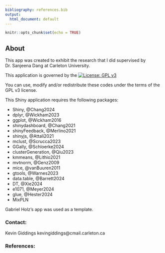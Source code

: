 ---
bibliography: references.bib
output:
  html_document: default
---

```{r setup, include=FALSE}
knitr::opts_chunk$set(echo = TRUE)
```
## About
This app was created to exhibit the research that I did supervised by Dr. Sanjeena Dang at Carleton University.

This application is governed by the
[![License: GPL v3](https://img.shields.io/badge/License-GPL%20v3-blue.svg)](http://www.gnu.org/licenses/gpl-3.0)

You can use, modify and/or redistribute these codes under the terms of the GPL v3 license.

This Shiny application requires the following packages: 

  - Shiny,  @Chang2024
  - dplyr, @Wickham2023
  - ggplot, @Wickham2016
  - shinydashboard, @Chang2021
  - shinyFeedback, @Merlino2021
  - shinyjs, @Attali2021
  - mclust, @Scrucca2023
  - GGally, @Schloerke2024
  - clusterGeneration, @Qiu2023
  - kmmeans, @Lithio2021
  - mvtnorm, @Genz2009
  - mice, @vanBuuren2011
  - gtools, @Warnes2023
  - data.table, @Barrett2024
  - DT, @Xie2024
  - e1071, @Meyer2024
  - glue, @Hester2024
  - MixPLN
  

Gabriel Holz's app was used as a template.

### Contact:

Kevin Giddings
kevingiddings@cmail.carleton.ca

### References: